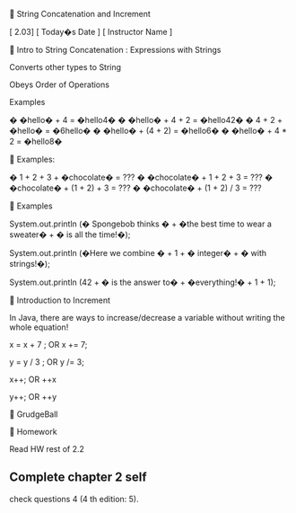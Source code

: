 
String Concatenation and Increment


[ 2.03] [ Today�s Date ] [ Instructor Name ]



Intro to String Concatenation : Expressions with Strings


Converts other types to 
String


Obeys Order of Operations


Examples


�
�hello� + 4 =
�hello4�
�
�hello� + 4 + 2 = 
�hello42�
�
4 + 2 + �hello� = 
�6hello�
�
�hello� + (4 + 2) = 
�hello6�
�
�hello� + 4 * 2 = 
�hello8�



Examples:


�
1 + 2 + 3 + �chocolate� = ??? 
�
�chocolate� + 1 + 2 + 3 = ???
�
�chocolate� + (1 + 2) + 3 = ???
�
�chocolate� + (1 + 2) / 3 = ???



Examples


System.out.println
(�
Spongebob
thinks � + �the best time 
to wear a sweater� + � is all the time!�);


System.out.println
(�Here we combine � + 1 + � integer� + 
� with strings!�);


System.out.println
(42 + � is the answer to� + 
�everything!� + 1 + 1);



Introduction to Increment


In Java, there are ways to increase/decrease a variable without writing 
the whole equation!


x = x + 7 ; 
OR
x += 7;


y = y / 3 ; OR y /= 3;


x++; OR ++x


y++; OR ++y



GrudgeBall



Homework


Read HW rest of 2.2


Complete chapter 2 self
-
check questions 4 (4
th
edition: 5). 
